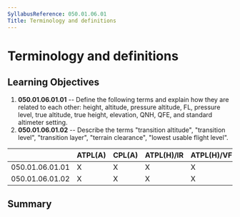 ```yaml
---
SyllabusReference: 050.01.06.01
Title: Terminology and definitions
---
```


# Terminology and definitions

## Learning Objectives

1.  **050.01.06.01.01** -- Define the following terms and explain how they are
    related to each other: height, altitude, pressure altitude, FL, pressure
    level, true altitude, true height, elevation, QNH, QFE, and standard
    altimeter setting.
2.  **050.01.06.01.02** -- Describe the terms "transition altitude", "transition
    level", "transition layer", "terrain clearance", "lowest usable flight
    level".

|                 | ATPL(A) | CPL(A) | ATPL(H)/IR | ATPL(H)/VFR | CPL(H) | IR  | CBIR(A) |
| --------------- | ------- | ------ | ---------- | ----------- | ------ | --- | ------- |
| 050.01.06.01.01 | X       | X      | X          | X           | X      | X   | X       |
| 050.01.06.01.02 | X       | X      | X          | X           | X      | X   | X       |

## Summary

